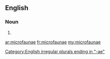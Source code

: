 ==English==

===Noun===
{{head|en}}

# {{irregular plural of|microfauna}}

[[Category:English irregular plurals ending in "-ae"]]

[[ar:microfaunae]]
[[fr:microfaunae]]
[[my:microfaunae]]